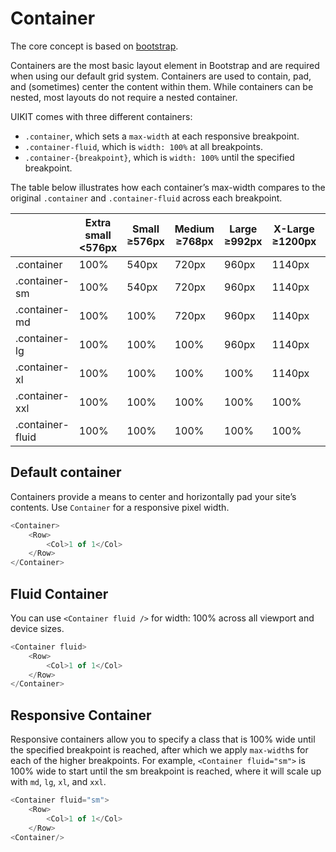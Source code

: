 
<Meta title="Layout/Container" />

<style>{`
`}</style>

# Container

The core concept is based on [bootstrap](https://getbootstrap.com/docs/5.1/layout/containers/).

Containers are the most basic layout element in Bootstrap and are required when using our default grid system. Containers are used to contain, pad, and (sometimes) center the content within them. While containers can be nested, most layouts do not require a nested container.

UIKIT comes with three different containers:

-   `.container`, which sets a `max-width` at each responsive breakpoint.
-   `.container-fluid`, which is `width: 100%` at all breakpoints.
-   `.container-{breakpoint}`, which is `width: 100%` until the specified breakpoint.

The table below illustrates how each container’s max-width compares to the original `.container` and `.container-fluid` across each breakpoint.

|                  | Extra small <576px | Small ≥576px | Medium ≥768px | Large ≥992px | X-Large ≥1200px | XX-Large ≥1400px |
| ---------------- | ------------------ | ------------ | ------------- | ------------ | --------------- | ---------------- |
| .container       | 100%               | 540px        | 720px         | 960px        | 1140px          | 1320px           |
| .container-sm    | 100%               | 540px        | 720px         | 960px        | 1140px          | 1320px           |
| .container-md    | 100%               | 100%         | 720px         | 960px        | 1140px          | 1320px           |
| .container-lg    | 100%               | 100%         | 100%          | 960px        | 1140px          | 1320px           |
| .container-xl    | 100%               | 100%         | 100%          | 100%         | 1140px          | 1320px           |
| .container-xxl   | 100%               | 100%         | 100%          | 100%         | 100%            | 1320px           |
| .container-fluid | 100%               | 100%         | 100%          | 100%         | 100%            | 100%             |

## Default container

Containers provide a means to center and horizontally pad your site’s contents. Use `Container` for a responsive pixel width.

```javascript
<Container>
    <Row>
        <Col>1 of 1</Col>
    </Row>
</Container>
```

## Fluid Container

You can use `<Container fluid />` for width: 100% across all viewport and device sizes.

```javascript
<Container fluid>
    <Row>
        <Col>1 of 1</Col>
    </Row>
</Container>
```

## Responsive Container

Responsive containers allow you to specify a class that is 100% wide until the specified breakpoint is reached, after which we apply `max-width`s for each of the higher breakpoints. For example, `<Container fluid="sm">` is 100% wide to start until the sm breakpoint is reached, where it will scale up with `md`, `lg`, `xl`, and `xxl`.

```javascript
<Container fluid="sm">
    <Row>
        <Col>1 of 1</Col>
    </Row>
<Container/>
```
